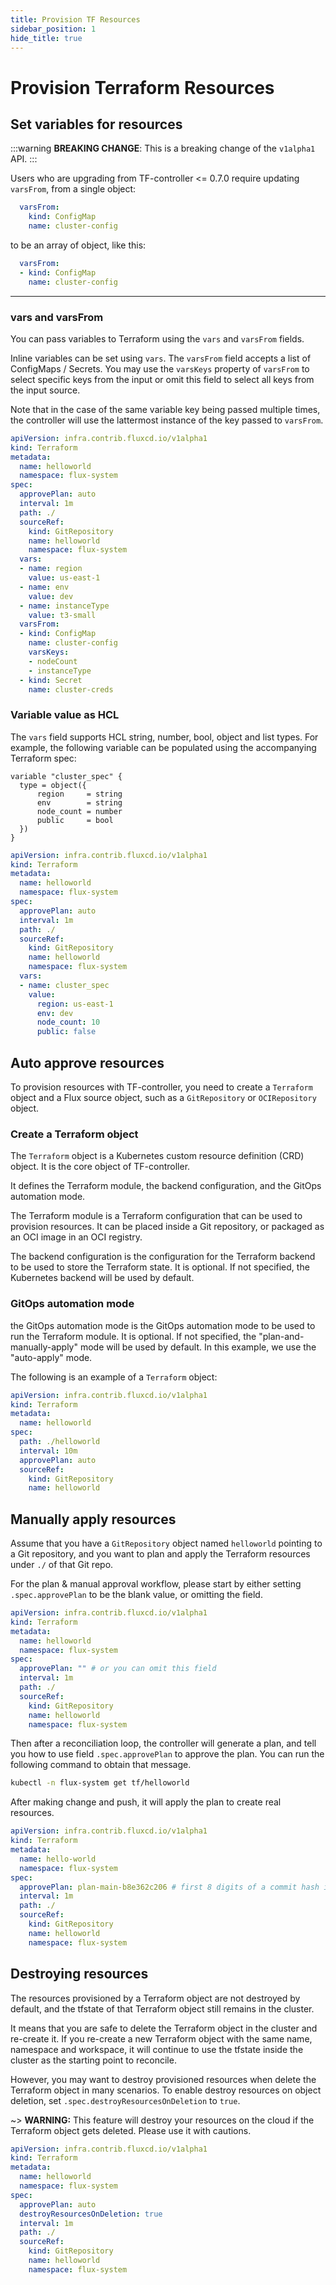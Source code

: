 ```yaml
---
title: Provision TF Resources
sidebar_position: 1
hide_title: true
---
```


# Provision Terraform Resources

## Set variables for resources

:::warning
**BREAKING CHANGE**: This is a breaking change of the `v1alpha1` API.
:::

Users who are upgrading from TF-controller <= 0.7.0 require updating `varsFrom`,
from a single object:

```yaml hl_lines="2"
  varsFrom:
    kind: ConfigMap
    name: cluster-config
```

to be an array of object, like this:

```yaml hl_lines="2"
  varsFrom:
  - kind: ConfigMap
    name: cluster-config
```

---

### **vars** and **varsFrom**

You can pass variables to Terraform using the `vars` and `varsFrom` fields.

Inline variables can be set using `vars`. The `varsFrom` field accepts a list of ConfigMaps / Secrets.
You may use the `varsKeys` property of `varsFrom` to select specific keys from the input or omit this field
to select all keys from the input source.

Note that in the case of the same variable key being passed multiple times, the controller will use
the lattermost instance of the key passed to `varsFrom`.

```yaml hl_lines="15-20 22-28"
apiVersion: infra.contrib.fluxcd.io/v1alpha1
kind: Terraform
metadata:
  name: helloworld
  namespace: flux-system
spec:
  approvePlan: auto
  interval: 1m
  path: ./
  sourceRef:
    kind: GitRepository
    name: helloworld
    namespace: flux-system
  vars:
  - name: region
    value: us-east-1
  - name: env
    value: dev
  - name: instanceType
    value: t3-small
  varsFrom:
  - kind: ConfigMap
    name: cluster-config
    varsKeys:
    - nodeCount
    - instanceType
  - kind: Secret
    name: cluster-creds
```

### Variable value as HCL

The `vars` field supports HCL string, number, bool, object and list types. For example, the following variable can be populated using the accompanying Terraform spec:

```hcl hl_lines="3-6"
variable "cluster_spec" {
  type = object({
      region     = string
      env        = string
      node_count = number
      public     = bool
  })
}
```

```yaml hl_lines="17-20"
apiVersion: infra.contrib.fluxcd.io/v1alpha1
kind: Terraform
metadata:
  name: helloworld
  namespace: flux-system
spec:
  approvePlan: auto
  interval: 1m
  path: ./
  sourceRef:
    kind: GitRepository
    name: helloworld
    namespace: flux-system
  vars:
  - name: cluster_spec
    value:
      region: us-east-1
      env: dev
      node_count: 10
      public: false
```

## Auto approve resources

To provision resources with TF-controller, you need to create a `Terraform` object and a Flux source object, 
such as a `GitRepository` or `OCIRepository` object.

### Create a Terraform object

The `Terraform` object is a Kubernetes custom resource definition (CRD) object.
It is the core object of TF-controller. 

It defines the Terraform module, the backend configuration, and the GitOps automation mode.

The Terraform module is a Terraform configuration that can be used to provision resources.
It can be placed inside a Git repository, or packaged as an OCI image in an OCI registry.

The backend configuration is the configuration for the Terraform backend to be used to store the Terraform state.
It is optional. If not specified, the Kubernetes backend will be used by default.

### GitOps automation mode

the GitOps automation mode is the GitOps automation mode to be used to run the Terraform module.
It is optional. If not specified, the "plan-and-manually-apply" mode will be used by default.
In this example, we use the "auto-apply" mode.

The following is an example of a `Terraform` object:

```yaml hl_lines="8"
apiVersion: infra.contrib.fluxcd.io/v1alpha1
kind: Terraform
metadata:
  name: helloworld
spec:
  path: ./helloworld
  interval: 10m
  approvePlan: auto
  sourceRef:
    kind: GitRepository
    name: helloworld
```

## Manually apply resources

Assume that you have a `GitRepository` object named `helloworld` pointing to a Git repository, and you want to plan and apply the Terraform resources under `./` of that Git repo.

For the plan & manual approval workflow, please start by either setting `.spec.approvePlan` to be the blank value, or omitting the field.

```yaml hl_lines="7"
apiVersion: infra.contrib.fluxcd.io/v1alpha1
kind: Terraform
metadata:
  name: helloworld
  namespace: flux-system
spec:
  approvePlan: "" # or you can omit this field
  interval: 1m
  path: ./
  sourceRef:
    kind: GitRepository
    name: helloworld
    namespace: flux-system
```

Then after a reconciliation loop, the controller will generate a plan, and tell you how to use field `.spec.approvePlan` to approve the plan.
You can run the following command to obtain that message.

```bash
kubectl -n flux-system get tf/helloworld
```

After making change and push, it will apply the plan to create real resources.

```yaml hl_lines="7"
apiVersion: infra.contrib.fluxcd.io/v1alpha1
kind: Terraform
metadata:
  name: hello-world
  namespace: flux-system
spec:
  approvePlan: plan-main-b8e362c206 # first 8 digits of a commit hash is enough
  interval: 1m
  path: ./
  sourceRef:
    kind: GitRepository
    name: helloworld
    namespace: flux-system
```

## Destroying resources

The resources provisioned by a Terraform object are not destroyed by default, and the tfstate of that Terraform object still remains in the cluster.

It means that you are safe to delete the Terraform object in the cluster and re-create it. 
If you re-create a new Terraform object with the same name, namespace and workspace, it will continue to use the tfstate inside the cluster as the starting point to reconcile.

However, you may want to destroy provisioned resources when delete the Terraform object in many scenarios.
To enable destroy resources on object deletion, set `.spec.destroyResourcesOnDeletion` to `true`.

~> **WARNING:** This feature will destroy your resources on the cloud if the Terraform object gets deleted. Please use it with cautions.

```yaml hl_lines="8"
apiVersion: infra.contrib.fluxcd.io/v1alpha1
kind: Terraform
metadata:
  name: helloworld
  namespace: flux-system
spec:
  approvePlan: auto
  destroyResourcesOnDeletion: true
  interval: 1m
  path: ./
  sourceRef:
    kind: GitRepository
    name: helloworld
    namespace: flux-system
```